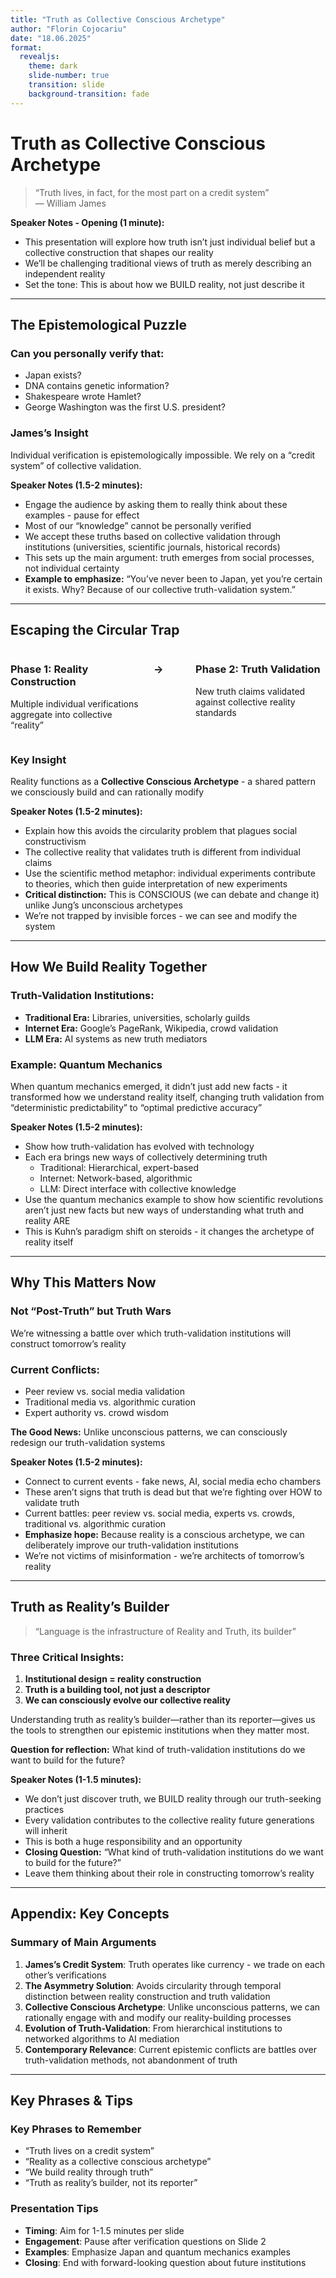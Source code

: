 ```yaml
---
title: "Truth as Collective Conscious Archetype"
author: "Florin Cojocariu"
date: "18.06.2025"
format:
  revealjs:
    theme: dark
    slide-number: true
    transition: slide
    background-transition: fade
---
```


# Truth as Collective Conscious Archetype

> "Truth lives, in fact, for the most part on a credit system"  
> — William James

::: {.notes}
**Speaker Notes - Opening (1 minute):**

- This presentation will explore how truth isn't just individual belief but a collective construction that shapes our reality
- We'll be challenging traditional views of truth as merely describing an independent reality
- Set the tone: This is about how we BUILD reality, not just describe it
:::

---

## The Epistemological Puzzle

::: {.callout-question}
### Can you personally verify that:
- Japan exists?
- DNA contains genetic information?
- Shakespeare wrote Hamlet?
- George Washington was the first U.S. president?
:::

::: {.callout-important}
### James's Insight
Individual verification is epistemologically impossible. We rely on a "credit system" of collective validation.
:::

::: {.notes}
**Speaker Notes (1.5-2 minutes):**

- Engage the audience by asking them to really think about these examples - pause for effect
- Most of our "knowledge" cannot be personally verified
- We accept these truths based on collective validation through institutions (universities, scientific journals, historical records)
- This sets up the main argument: truth emerges from social processes, not individual certainty
- **Example to emphasize:** "You've never been to Japan, yet you're certain it exists. Why? Because of our collective truth-validation system."
:::

---

## Escaping the Circular Trap

::: {.columns}
::: {.column width="45%"}
### Phase 1: Reality Construction
Multiple individual verifications aggregate into collective "reality"
:::

::: {.column width="10%"}
### →
:::

::: {.column width="45%"}
### Phase 2: Truth Validation
New truth claims validated against collective reality standards
:::
:::

::: {.callout-note}
### Key Insight
Reality functions as a **Collective Conscious Archetype** - a shared pattern we consciously build and can rationally modify
:::

::: {.notes}
**Speaker Notes (1.5-2 minutes):**

- Explain how this avoids the circularity problem that plagues social constructivism
- The collective reality that validates truth is different from individual claims
- Use the scientific method metaphor: individual experiments contribute to theories, which then guide interpretation of new experiments
- **Critical distinction:** This is CONSCIOUS (we can debate and change it) unlike Jung's unconscious archetypes
- We're not trapped by invisible forces - we can see and modify the system
:::

---

## How We Build Reality Together

### Truth-Validation Institutions:

- **Traditional Era:** Libraries, universities, scholarly guilds
- **Internet Era:** Google's PageRank, Wikipedia, crowd validation  
- **LLM Era:** AI systems as new truth mediators

::: {.callout-tip}
### Example: Quantum Mechanics
When quantum mechanics emerged, it didn't just add new facts - it transformed how we understand reality itself, changing truth validation from "deterministic predictability" to "optimal predictive accuracy"
:::

::: {.notes}
**Speaker Notes (1.5-2 minutes):**

- Show how truth-validation has evolved with technology
- Each era brings new ways of collectively determining truth
  - Traditional: Hierarchical, expert-based
  - Internet: Network-based, algorithmic
  - LLM: Direct interface with collective knowledge
- Use the quantum mechanics example to show how scientific revolutions aren't just new facts but new ways of understanding what truth and reality ARE
- This is Kuhn's paradigm shift on steroids - it changes the archetype of reality itself
:::

---

## Why This Matters Now

::: {.callout-warning}
### Not "Post-Truth" but Truth Wars
We're witnessing a battle over which truth-validation institutions will construct tomorrow's reality
:::

### Current Conflicts:
- Peer review vs. social media validation
- Traditional media vs. algorithmic curation
- Expert authority vs. crowd wisdom

**The Good News:** Unlike unconscious patterns, we can consciously redesign our truth-validation systems

::: {.notes}
**Speaker Notes (1.5-2 minutes):**

- Connect to current events - fake news, AI, social media echo chambers
- These aren't signs that truth is dead but that we're fighting over HOW to validate truth
- Current battles: peer review vs. social media, experts vs. crowds, traditional vs. algorithmic curation
- **Emphasize hope:** Because reality is a conscious archetype, we can deliberately improve our truth-validation institutions
- We're not victims of misinformation - we're architects of tomorrow's reality
:::

---

## Truth as Reality's Builder

> "Language is the infrastructure of Reality and Truth, its builder"

::: {.callout-note}
### Three Critical Insights:
1. **Institutional design = reality construction**
2. **Truth is a building tool, not just a descriptor**
3. **We can consciously evolve our collective reality**
:::

Understanding truth as reality's builder—rather than its reporter—gives us the tools to strengthen our epistemic institutions when they matter most.

**Question for reflection:** What kind of truth-validation institutions do we want to build for the future?

::: {.notes}
**Speaker Notes (1-1.5 minutes):**

- We don't just discover truth, we BUILD reality through our truth-seeking practices
- Every validation contributes to the collective reality future generations will inherit
- This is both a huge responsibility and an opportunity
- **Closing Question:** "What kind of truth-validation institutions do we want to build for the future?"
- Leave them thinking about their role in constructing tomorrow's reality
:::

---

## Appendix: Key Concepts

### Summary of Main Arguments

1. **James's Credit System**: Truth operates like currency - we trade on each other's verifications
2. **The Asymmetry Solution**: Avoids circularity through temporal distinction between reality construction and truth validation
3. **Collective Conscious Archetype**: Unlike unconscious patterns, we can rationally engage with and modify our reality-building processes
4. **Evolution of Truth-Validation**: From hierarchical institutions to networked algorithms to AI mediation
5. **Contemporary Relevance**: Current epistemic conflicts are battles over truth-validation methods, not abandonment of truth

---

## Key Phrases & Tips

### Key Phrases to Remember
- "Truth lives on a credit system"
- "Reality as a collective conscious archetype"
- "We build reality through truth"
- "Truth as reality's builder, not its reporter"

### Presentation Tips
- **Timing**: Aim for 1-1.5 minutes per slide
- **Engagement**: Pause after verification questions on Slide 2
- **Examples**: Emphasize Japan and quantum mechanics examples
- **Closing**: End with forward-looking question about future institutions